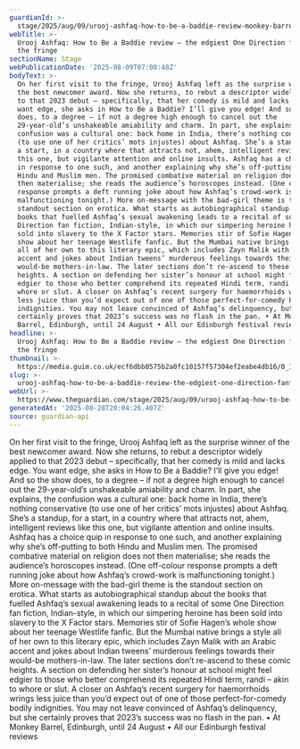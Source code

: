 ```yaml
---
guardianId: >-
  stage/2025/aug/09/urooj-ashfaq-how-to-be-a-baddie-review-monkey-barrel-edinburgh
webTitle: >-
  Urooj Ashfaq: How to Be a Baddie review – the edgiest One Direction fanfic on
  the fringe
sectionName: Stage
webPublicationDate: '2025-08-09T07:00:48Z'
bodyText: >-
  On her first visit to the fringe, Urooj Ashfaq left as the surprise winner of
  the best newcomer award. Now she returns, to rebut a descriptor widely applied
  to that 2023 debut – specifically, that her comedy is mild and lacks edge. You
  want edge, she asks in How to Be a Baddie? I’ll give you edge! And so the show
  does, to a degree – if not a degree high enough to cancel out the
  29-year-old’s unshakeable amiability and charm. In part, she explains, the
  confusion was a cultural one: back home in India, there’s nothing conservative
  (to use one of her critics’ mots injustes) about Ashfaq. She’s a standup, for
  a start, in a country where that attracts not, ahem, intelligent reviews like
  this one, but vigilante attention and online insults. Ashfaq has a choice quip
  in response to one such, and another explaining why she’s off-putting to both
  Hindu and Muslim men. The promised combative material on religion does not
  then materialise; she reads the audience’s horoscopes instead. (One off-colour
  response prompts a deft running joke about how Ashfaq’s crowd-work is
  malfunctioning tonight.) More on-message with the bad-girl theme is the
  standout section on erotica. What starts as autobiographical standup about the
  books that fuelled Ashfaq’s sexual awakening leads to a recital of some One
  Direction fan fiction, Indian-style, in which our simpering heroine has been
  sold into slavery to the X Factor stars. Memories stir of Sofie Hagen’s whole
  show about her teenage Westlife fanfic. But the Mumbai native brings a style
  all of her own to this literary epic, which includes Zayn Malik with an Arabic
  accent and jokes about Indian tweens’ murderous feelings towards their
  would-be mothers-in-law. The later sections don’t re-ascend to these comic
  heights. A section on defending her sister’s honour at school might feel
  edgier to those who better comprehend its repeated Hindi term, randi – akin to
  whore or slut. A closer on Ashfaq’s recent surgery for haemorrhoids wrings
  less juice than you’d expect out of one of those perfect-for-comedy bodily
  indignities. You may not leave convinced of Ashfaq’s delinquency, but she
  certainly proves that 2023’s success was no flash in the pan. • At Monkey
  Barrel, Edinburgh, until 24 August • All our Edinburgh festival reviews
headline: >-
  Urooj Ashfaq: How to Be a Baddie review – the edgiest One Direction fanfic on
  the fringe
thumbnail: >-
  https://media.guim.co.uk/ecf6dbb0575b2a0fc10157f57304ef2eabe4db16/0_1568_3723_2978/500.jpg
slug: >-
  urooj-ashfaq-how-to-be-a-baddie-review-the-edgiest-one-direction-fanfic-on-the-fringe
webUrl: >-
  https://www.theguardian.com/stage/2025/aug/09/urooj-ashfaq-how-to-be-a-baddie-review-monkey-barrel-edinburgh
generatedAt: '2025-08-28T20:04:26.407Z'
source: guardian-api
---
```

On her first visit to the fringe, Urooj Ashfaq left as the surprise winner of the best newcomer award. Now she returns, to rebut a descriptor widely applied to that 2023 debut – specifically, that her comedy is mild and lacks edge. You want edge, she asks in How to Be a Baddie? I’ll give you edge! And so the show does, to a degree – if not a degree high enough to cancel out the 29-year-old’s unshakeable amiability and charm. In part, she explains, the confusion was a cultural one: back home in India, there’s nothing conservative (to use one of her critics’ mots injustes) about Ashfaq. She’s a standup, for a start, in a country where that attracts not, ahem, intelligent reviews like this one, but vigilante attention and online insults. Ashfaq has a choice quip in response to one such, and another explaining why she’s off-putting to both Hindu and Muslim men. The promised combative material on religion does not then materialise; she reads the audience’s horoscopes instead. (One off-colour response prompts a deft running joke about how Ashfaq’s crowd-work is malfunctioning tonight.) More on-message with the bad-girl theme is the standout section on erotica. What starts as autobiographical standup about the books that fuelled Ashfaq’s sexual awakening leads to a recital of some One Direction fan fiction, Indian-style, in which our simpering heroine has been sold into slavery to the X Factor stars. Memories stir of Sofie Hagen’s whole show about her teenage Westlife fanfic. But the Mumbai native brings a style all of her own to this literary epic, which includes Zayn Malik with an Arabic accent and jokes about Indian tweens’ murderous feelings towards their would-be mothers-in-law. The later sections don’t re-ascend to these comic heights. A section on defending her sister’s honour at school might feel edgier to those who better comprehend its repeated Hindi term, randi – akin to whore or slut. A closer on Ashfaq’s recent surgery for haemorrhoids wrings less juice than you’d expect out of one of those perfect-for-comedy bodily indignities. You may not leave convinced of Ashfaq’s delinquency, but she certainly proves that 2023’s success was no flash in the pan. • At Monkey Barrel, Edinburgh, until 24 August • All our Edinburgh festival reviews
